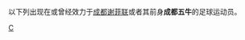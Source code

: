 {{Catnav|頁面分類|...|各國足球|中國足球|中国足球俱乐部球员}}
{{Catnav|頁面分類|...|中国体育|中國足球|中国足球俱乐部球员}}

以下列出现在或曾经效力于[[成都谢菲联|成都谢菲联]]或者其前身'''成都五牛'''的足球运动员。

[[Category:效力中国足球俱乐部的球员|C]]